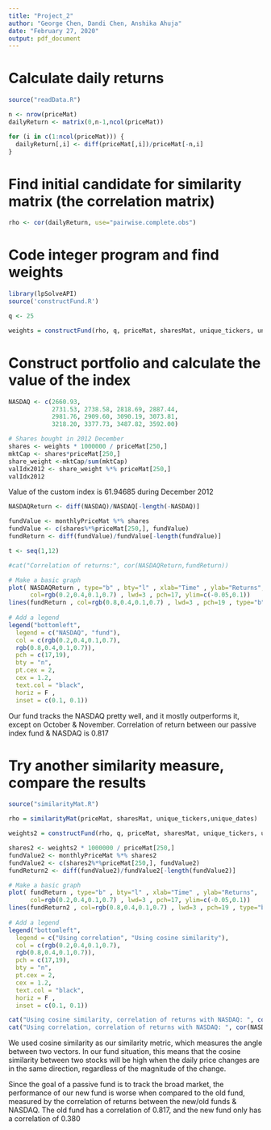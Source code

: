 ```yaml
---
title: "Project_2"
author: "George Chen, Dandi Chen, Anshika Ahuja"
date: "February 27, 2020"
output: pdf_document
---
```


# Calculate daily returns 

```r
source("readData.R")

n <- nrow(priceMat)
dailyReturn <- matrix(0,n-1,ncol(priceMat))

for (i in c(1:ncol(priceMat))) {
  dailyReturn[,i] <- diff(priceMat[,i])/priceMat[-n,i]
}

```

# Find initial candidate for similarity matrix (the correlation matrix)

```r
  
rho <- cor(dailyReturn, use="pairwise.complete.obs")

```

# Code integer program and find weights

```r
library(lpSolveAPI)
source('constructFund.R')

q <- 25

weights = constructFund(rho, q, priceMat, sharesMat, unique_tickers, unique_dates)

```

# Construct portfolio and calculate the value of the index

```r
NASDAQ <- c(2660.93,
            2731.53, 2738.58, 2818.69, 2887.44,
            2981.76, 2909.60, 3090.19, 3073.81,
            3218.20, 3377.73, 3487.82, 3592.00)

# Shares bought in 2012 December
shares <- weights * 1000000 / priceMat[250,]
mktCap <- shares*priceMat[250,] 
share_weight <-mktCap/sum(mktCap) 
valIdx2012 <- share_weight %*% priceMat[250,]
valIdx2012
```

Value of the custom index is 61.94685 during December 2012

```r

NASDAQReturn <- diff(NASDAQ)/NASDAQ[-length(-NASDAQ)]

fundValue <- monthlyPriceMat %*% shares
fundValue <- c(shares%*%priceMat[250,], fundValue)
fundReturn <- diff(fundValue)/fundValue[-length(fundValue)]

t <- seq(1,12)

#cat("Correlation of returns:", cor(NASDAQReturn,fundReturn))

# Make a basic graph
plot( NASDAQReturn , type="b" , bty="l" , xlab="Time" , ylab="Returns", 
      col=rgb(0.2,0.4,0.1,0.7) , lwd=3 , pch=17, ylim=c(-0.05,0.1))
lines(fundReturn , col=rgb(0.8,0.4,0.1,0.7) , lwd=3 , pch=19 , type="b" )
 
# Add a legend
legend("bottomleft", 
  legend = c("NASDAQ", "fund"), 
  col = c(rgb(0.2,0.4,0.1,0.7), 
  rgb(0.8,0.4,0.1,0.7)), 
  pch = c(17,19), 
  bty = "n", 
  pt.cex = 2, 
  cex = 1.2, 
  text.col = "black", 
  horiz = F , 
  inset = c(0.1, 0.1))
```

Our fund tracks the NASDAQ pretty well, and it mostly outperforms it, except on October & November. Correlation of return between our passive index fund & NASDAQ is 0.817

# Try another similarity measure, compare the results

```r
source("similarityMat.R")

rho = similarityMat(priceMat, sharesMat, unique_tickers,unique_dates)

weights2 = constructFund(rho, q, priceMat, sharesMat, unique_tickers, unique_dates)

shares2 <- weights2 * 1000000 / priceMat[250,]
fundValue2 <- monthlyPriceMat %*% shares2
fundValue2 <- c(shares2%*%priceMat[250,], fundValue2)
fundReturn2 <- diff(fundValue2)/fundValue2[-length(fundValue2)]

# Make a basic graph
plot( fundReturn , type="b" , bty="l" , xlab="Time" , ylab="Returns", 
      col=rgb(0.2,0.4,0.1,0.7) , lwd=3 , pch=17, ylim=c(-0.05,0.1))
lines(fundReturn2 , col=rgb(0.8,0.4,0.1,0.7) , lwd=3 , pch=19 , type="b" )
 
# Add a legend
legend("bottomleft", 
  legend = c("Using correlation", "Using cosine similarity"), 
  col = c(rgb(0.2,0.4,0.1,0.7), 
  rgb(0.8,0.4,0.1,0.7)), 
  pch = c(17,19), 
  bty = "n", 
  pt.cex = 2, 
  cex = 1.2, 
  text.col = "black", 
  horiz = F , 
  inset = c(0.1, 0.1))
```

```r
cat("Using cosine similarity, correlation of returns with NASDAQ: ", cor(NASDAQReturn,fundReturn2), "\n")
cat("Using correlation, correlation of returns with NASDAQ: ", cor(NASDAQReturn,fundReturn), "\n")
```

We used cosine similarity as our similarity metric, which measures the angle between two vectors. In our fund situation, this means that the cosine similarity between two stocks will be high when the daily price changes are in the same direction, regardless of the magnitude of the change. <br/>

Since the goal of a passive fund is to track the broad market, the performance of our new fund is worse when compared to the old fund, measured by the correlation of returns between the new/old funds & NASDAQ. The old fund has a correlation of 0.817, and the new fund only has a correlation of 0.380